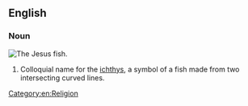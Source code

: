 ==English==

===Noun===
{{wikipedia}}
[[Image:Ichthus.svg|thumb|The Jesus fish.]]
{{en-noun|head=[[Jesus]] [[fish]]|Jesus fish|Jesus fishes}}
# Colloquial name for the [[ichthys]], a symbol of a fish made from two intersecting curved lines.

[[Category:en:Religion]]